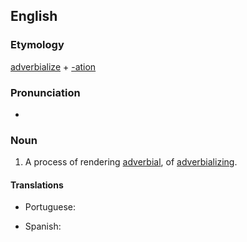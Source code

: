 ==English==

===Etymology===

[[adverbialize]] + [[-ation]]

===Pronunciation===

* {{rhymes|eɪʃən|lang=en}}

===Noun===
{{en-noun}}

# A process of rendering [[adverbial]], of [[adverbializing]].

====Translations====
{{trans-top|the process of adverbializing}}
* Portuguese: {{t|pt|adverbialização|f}}
{{trans-mid}}
* Spanish: {{t-check|es|adverbialización|f}}
{{trans-bottom}}